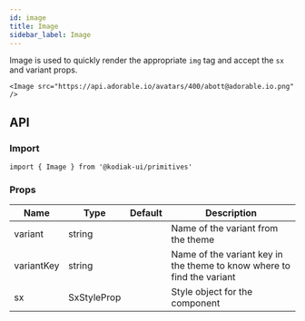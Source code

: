 ```yaml
---
id: image
title: Image
sidebar_label: Image
---
```


Image is used to quickly render the appropriate `img` tag and accept the `sx` and variant props.

```tsx
<Image src="https://api.adorable.io/avatars/400/abott@adorable.io.png" />
```

## API

### Import

```tsx
import { Image } from '@kodiak-ui/primitives'
```

### Props

| Name       | Type        | Default | Description                                                            |
| ---------- | ----------- | ------- | ---------------------------------------------------------------------- |
| variant    | string      |         | Name of the variant from the theme                                     |
| variantKey | string      |         | Name of the variant key in the theme to know where to find the variant |
| sx         | SxStyleProp |         | Style object for the component                                         |
